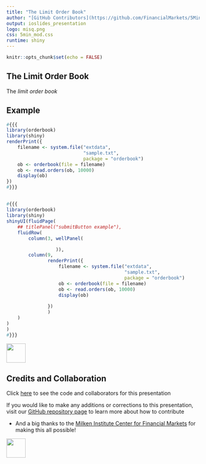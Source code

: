 ```yaml
---
title: "The Limit Order Book"
author: "[GitHub Contributors](https://github.com/FinancialMarkets/5MinuteFinance/graphs/contributors)"
output: ioslides_presentation
logo: misq.png
css: 5min_mod.css
runtime: shiny
---
```


```r
knitr::opts_chunk$set(echo = FALSE)
```

## The Limit Order Book

The *limit order book* 


## Example

<!-- make use of the awesome 'orderbook' R package -->

```r
#{{{
library(orderbook)
library(shiny)
renderPrint({
    filename <- system.file("extdata",
                            "sample.txt",
                            package = "orderbook")
    ob <- orderbook(file = filename)
    ob <- read.orders(ob, 10000)
    display(ob)
})
#}}}
```







##


```r
#{{{
library(orderbook)
library(shiny)
shinyUI(fluidPage(
    ## titlePanel("submitButton example"),
    fluidRow(
        column(3, wellPanel(

                  )),
        column(9,
               renderPrint({
                   filename <- system.file("extdata",
                                           "sample.txt",
                                           package = "orderbook")
                   ob <- orderbook(file = filename)
                   ob <- read.orders(ob, 10000)
                   display(ob)
                   
               })
               )
    )
)
)
#}}}
```



<div class="MIfooter"><img src="mi.png" style="height:50px;"></div> 



## Credits and Collaboration

Click [here](https://github.com/FinancialMarkets/5MinuteFinance/blob/master/Equity/limit_order_book/limit_order_book.Rmd) to see the code and collaborators for this presentation

If you would like to make any additions or corrections to this presentation, visit our [GitHub repository page](https://github.com/FinancialMarkets/5MinuteFinance#how-to-contribute) to learn more about how to contribute

- And a big thanks to the [Milken Institute Center for Financial Markets](http://www.milkeninstitute.org/centers/markets) for making this all possible!


<div class="MIfooter"><img src="mi.png" style="height:50px;"></div> 

